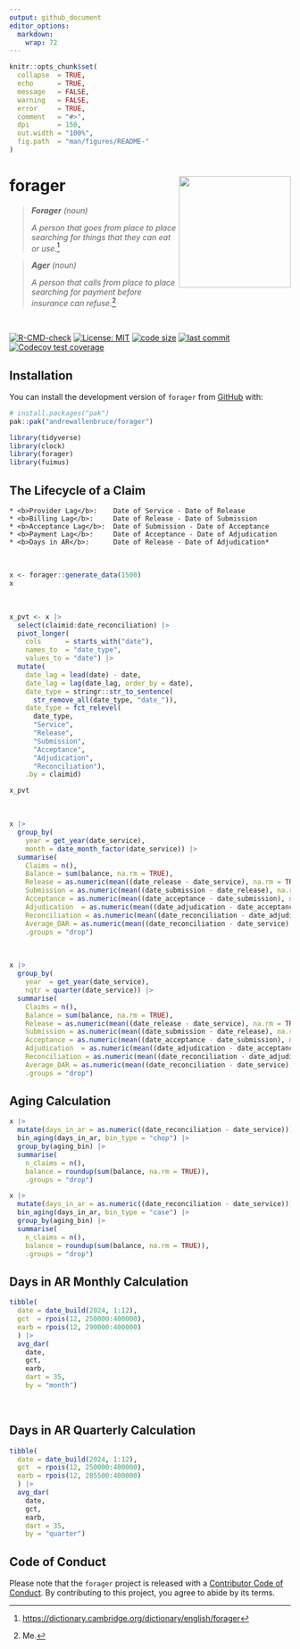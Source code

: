 ```yaml
---
output: github_document
editor_options: 
  markdown: 
    wrap: 72
---
```


<!-- README.md is generated from README.Rmd. Please edit that file -->

```r
knitr::opts_chunk$set(
  collapse  = TRUE,
  echo      = TRUE, 
  message   = FALSE, 
  warning   = FALSE,
  error     = TRUE,
  comment   = "#>",
  dpi       = 150, 
  out.width = "100%",
  fig.path  = "man/figures/README-"
)
```

# forager <a href="https://andrewallenbruce.github.io/forager/"><img src="man/figures/logo.svg" align="right" height="200"/></a>

> ***Forager** (noun)*
>
> *A person that goes from place to place searching for things that they
> can eat or use.*[^1]

> ***Ager** (noun)*
>
> *A person that calls from place to place searching for payment before
> insurance can refuse.*[^2]

<br>

<!-- badges: start -->

[![R-CMD-check](https://github.com/andrewallenbruce/forager/actions/workflows/R-CMD-check.yaml/badge.svg)](https://github.com/andrewallenbruce/forager/actions/workflows/R-CMD-check.yaml)
[![License:
MIT](https://img.shields.io/badge/license-MIT-blue.svg)](https://choosealicense.com/licenses/mit/)
[![code
size](https://img.shields.io/github/languages/code-size/andrewallenbruce/forager.svg)](https://github.com/andrewallenbruce/forager)
[![last
commit](https://img.shields.io/github/last-commit/andrewallenbruce/forager.svg)](https://github.com/andrewallenbruce/forager/commits/master)
[![Codecov test coverage](https://codecov.io/gh/andrewallenbruce/forager/branch/master/graph/badge.svg)](https://app.codecov.io/gh/andrewallenbruce/forager?branch=master)
<!-- badges: end -->

## Installation

You can install the development version of `forager` from
[GitHub](https://github.com/) with:

``` r
# install.packages("pak")
pak::pak("andrewallenbruce/forager")
```

```r
library(tidyverse)
library(clock)
library(forager)
library(fuimus)
```

## The Lifecycle of a Claim 

    * <b>Provider Lag</b>:    Date of Service - Date of Release
    * <b>Billing Lag</b>:     Date of Release - Date of Submission
    * <b>Acceptance Lag</b>:  Date of Submission - Date of Acceptance
    * <b>Payment Lag</b>:     Date of Acceptance - Date of Adjudication
    * <b>Days in AR</b>:      Date of Release - Date of Adjudication*


<br>

```r
x <- forager::generate_data(1500)
x
```
<br>

```r
x_pvt <- x |> 
  select(claimid:date_reconciliation) |> 
  pivot_longer(
    cols      = starts_with("date"), 
    names_to  = "date_type", 
    values_to = "date") |> 
  mutate(
    date_lag = lead(date) - date,
    date_lag = lag(date_lag, order_by = date),
    date_type = stringr::str_to_sentence(
      str_remove_all(date_type, "date_")),
    date_type = fct_relevel(
      date_type, 
      "Service", 
      "Release",
      "Submission", 
      "Acceptance", 
      "Adjudication", 
      "Reconciliation"), 
    .by = claimid)

x_pvt
```

<br>

```r
x |> 
  group_by(
    year = get_year(date_service),
    month = date_month_factor(date_service)) |> 
  summarise(
    Claims = n(), 
    Balance = sum(balance, na.rm = TRUE),
    Release = as.numeric(mean((date_release - date_service), na.rm = TRUE)), 
    Submission = as.numeric(mean((date_submission - date_release), na.rm = TRUE)),
    Acceptance = as.numeric(mean((date_acceptance - date_submission), na.rm = TRUE)),
    Adjudication  = as.numeric(mean((date_adjudication - date_acceptance), na.rm = TRUE)),
    Reconciliation = as.numeric(mean((date_reconciliation - date_adjudication), na.rm = TRUE)),
    Average_DAR = as.numeric(mean((date_reconciliation - date_service), na.rm = TRUE)), 
    .groups = "drop")
```

<br>

```r
x |> 
  group_by(
    year  = get_year(date_service),
    nqtr = quarter(date_service)) |> 
  summarise(
    Claims = n(), 
    Balance = sum(balance, na.rm = TRUE),
    Release = as.numeric(mean((date_release - date_service), na.rm = TRUE)), 
    Submission = as.numeric(mean((date_submission - date_release), na.rm = TRUE)),
    Acceptance = as.numeric(mean((date_acceptance - date_submission), na.rm = TRUE)),
    Adjudication  = as.numeric(mean((date_adjudication - date_acceptance), na.rm = TRUE)),
    Reconciliation = as.numeric(mean((date_reconciliation - date_adjudication), na.rm = TRUE)),
    Average_DAR = as.numeric(mean((date_reconciliation - date_service), na.rm = TRUE)), 
    .groups = "drop")
```


## Aging Calculation

```r
x |> 
  mutate(days_in_ar = as.numeric((date_reconciliation - date_service))) |> 
  bin_aging(days_in_ar, bin_type = "chop") |> 
  group_by(aging_bin) |> 
  summarise(
    n_claims = n(),
    balance = roundup(sum(balance, na.rm = TRUE)), 
    .groups = "drop")

x |> 
  mutate(days_in_ar = as.numeric((date_reconciliation - date_service))) |> 
  bin_aging(days_in_ar, bin_type = "case") |> 
  group_by(aging_bin) |> 
  summarise(
    n_claims = n(),
    balance = roundup(sum(balance, na.rm = TRUE)), 
    .groups = "drop")
```

## Days in AR Monthly Calculation

```r
tibble(
  date = date_build(2024, 1:12),
  gct  = rpois(12, 250000:400000),
  earb = rpois(12, 290000:400000)
  ) |> 
  avg_dar(
    date, 
    gct, 
    earb, 
    dart = 35,
    by = "month")
```

<br>

## Days in AR Quarterly Calculation

```r
tibble(
  date = date_build(2024, 1:12),
  gct  = rpois(12, 250000:400000),
  earb = rpois(12, 285500:400000)
  ) |> 
  avg_dar(
    date, 
    gct, 
    earb, 
    dart = 35,
    by = "quarter")
```


## Code of Conduct

Please note that the `forager` project is released with a [Contributor
Code of
Conduct](https://andrewallenbruce.github.io/forager/CODE_OF_CONDUCT.html).
By contributing to this project, you agree to abide by its terms.

[^1]: <https://dictionary.cambridge.org/dictionary/english/forager>

[^2]: Me.

